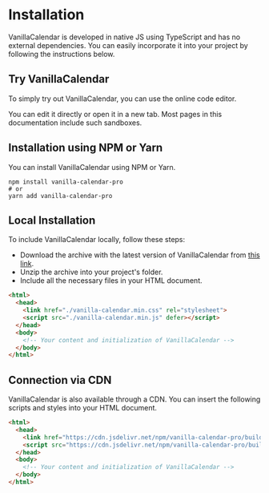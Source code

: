 # Installation

VanillaCalendar is developed in native JS using TypeScript and has no external dependencies. You can easily incorporate it into your project by following the instructions below.

## Try VanillaCalendar

To simply try out VanillaCalendar, you can use the online code editor.

<Sandbox example="try-vanilla-calendar" />

You can edit it directly or open it in a new tab. Most pages in this documentation include such sandboxes.

## Installation using NPM or Yarn

You can install VanillaCalendar using NPM or Yarn.

```shell
npm install vanilla-calendar-pro
# or
yarn add vanilla-calendar-pro
```

## Local Installation

To include VanillaCalendar locally, follow these steps:

- Download the archive with the latest version of VanillaCalendar from [this link](https://vanilla-calendar.pro/vanilla-calendar.zip).
- Unzip the archive into your project's folder.
- Include all the necessary files in your HTML document.

```html
<html>
  <head>
    <link href="./vanilla-calendar.min.css" rel="stylesheet">
    <script src="./vanilla-calendar.min.js" defer></script>
  </head>
  <body>
    <!-- Your content and initialization of VanillaCalendar -->
  </body>
</html>
```

## Connection via CDN

VanillaCalendar is also available through a CDN. You can insert the following scripts and styles into your HTML document.

```html
<html>
  <head>
    <link href="https://cdn.jsdelivr.net/npm/vanilla-calendar-pro/build/vanilla-calendar.min.css" rel="stylesheet">
    <script src="https://cdn.jsdelivr.net/npm/vanilla-calendar-pro/build/vanilla-calendar.min.js" defer></script>
  </head>
  <body>
    <!-- Your content and initialization of VanillaCalendar -->
  </body>
</html>
```
